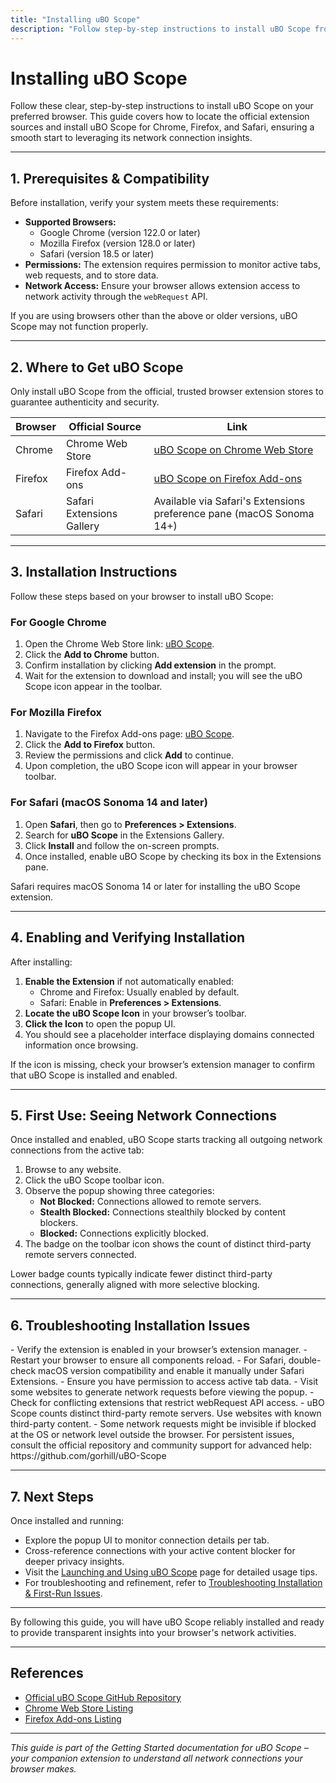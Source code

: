 ```yaml
---
title: "Installing uBO Scope"
description: "Follow step-by-step instructions to install uBO Scope from the Chrome Web Store, Firefox Add-ons, or Safari. This guide helps you find the official sources and walks you through extension installation and enabling."
---
```


# Installing uBO Scope

Follow these clear, step-by-step instructions to install uBO Scope on your preferred browser. This guide covers how to locate the official extension sources and install uBO Scope for Chrome, Firefox, and Safari, ensuring a smooth start to leveraging its network connection insights.

---

## 1. Prerequisites & Compatibility

Before installation, verify your system meets these requirements:

- **Supported Browsers:**
  - Google Chrome (version 122.0 or later)
  - Mozilla Firefox (version 128.0 or later)
  - Safari (version 18.5 or later)
- **Permissions:** The extension requires permission to monitor active tabs, web requests, and to store data.
- **Network Access:** Ensure your browser allows extension access to network activity through the `webRequest` API.

<Tip>
If you are using browsers other than the above or older versions, uBO Scope may not function properly.
</Tip>

---

## 2. Where to Get uBO Scope

Only install uBO Scope from the official, trusted browser extension stores to guarantee authenticity and security.

| Browser | Official Source | Link |
|---------|-----------------|------|
| Chrome  | Chrome Web Store | [uBO Scope on Chrome Web Store](https://chromewebstore.google.com/detail/ubo-scope/bbdpgcaljkaaigfcomhidmneffjjjfgp) |
| Firefox | Firefox Add-ons | [uBO Scope on Firefox Add-ons](https://addons.mozilla.org/firefox/addon/ubo-scope/) |
| Safari  | Safari Extensions Gallery | Available via Safari's Extensions preference pane (macOS Sonoma 14+) |

---

## 3. Installation Instructions

Follow these steps based on your browser to install uBO Scope:

### For Google Chrome

1. Open the Chrome Web Store link: [uBO Scope](https://chromewebstore.google.com/detail/ubo-scope/bbdpgcaljkaaigfcomhidmneffjjjfgp).
2. Click the **Add to Chrome** button.
3. Confirm installation by clicking **Add extension** in the prompt.
4. Wait for the extension to download and install; you will see the uBO Scope icon appear in the toolbar.

### For Mozilla Firefox

1. Navigate to the Firefox Add-ons page: [uBO Scope](https://addons.mozilla.org/firefox/addon/ubo-scope/).
2. Click the **Add to Firefox** button.
3. Review the permissions and click **Add** to continue.
4. Upon completion, the uBO Scope icon will appear in your browser toolbar.

### For Safari (macOS Sonoma 14 and later)

1. Open **Safari**, then go to **Preferences > Extensions**.
2. Search for **uBO Scope** in the Extensions Gallery.
3. Click **Install** and follow the on-screen prompts.
4. Once installed, enable uBO Scope by checking its box in the Extensions pane.

<Warning>
Safari requires macOS Sonoma 14 or later for installing the uBO Scope extension.
</Warning>

---

## 4. Enabling and Verifying Installation

After installing:

1. **Enable the Extension** if not automatically enabled:
   - Chrome and Firefox: Usually enabled by default.
   - Safari: Enable in **Preferences > Extensions**.
2. **Locate the uBO Scope Icon** in your browser’s toolbar.
3. **Click the Icon** to open the popup UI.
4. You should see a placeholder interface displaying domains connected information once browsing.

<Tip>
If the icon is missing, check your browser’s extension manager to confirm that uBO Scope is installed and enabled.
</Tip>

---

## 5. First Use: Seeing Network Connections

Once installed and enabled, uBO Scope starts tracking all outgoing network connections from the active tab:

1. Browse to any website.
2. Click the uBO Scope toolbar icon.
3. Observe the popup showing three categories:
   - **Not Blocked:** Connections allowed to remote servers.
   - **Stealth Blocked:** Connections stealthily blocked by content blockers.
   - **Blocked:** Connections explicitly blocked.
4. The badge on the toolbar icon shows the count of distinct third-party remote servers connected.

<Info>
Lower badge counts typically indicate fewer distinct third-party connections, generally aligned with more selective blocking.
</Info>

---

## 6. Troubleshooting Installation Issues

<AccordionGroup title="Common Installation Issues and Solutions">
<Accordion title="uBO Scope icon does not appear after installation">
- Verify the extension is enabled in your browser’s extension manager.
- Restart your browser to ensure all components reload.
- For Safari, double-check macOS version compatibility and enable it manually under Safari Extensions.
</Accordion>
<Accordion title="Extension popup shows 'NO DATA' or no connections listed">
- Ensure you have permission to access active tab data.
- Visit some websites to generate network requests before viewing the popup.
- Check for conflicting extensions that restrict webRequest API access.
</Accordion>
<Accordion title="Badge count remains empty despite browsing">
- uBO Scope counts distinct third-party remote servers. Use websites with known third-party content.
- Some network requests might be invisible if blocked at the OS or network level outside the browser.
</Accordion>
</AccordionGroup>

<Note>
For persistent issues, consult the official repository and community support for advanced help: https://github.com/gorhill/uBO-Scope
</Note>

---

## 7. Next Steps

Once installed and running:

- Explore the popup UI to monitor connection details per tab.
- Cross-reference connections with your active content blocker for deeper privacy insights.
- Visit the [Launching and Using uBO Scope](/getting-started/first-run-and-configuration/launching-ubo-scope) page for detailed usage tips.
- For troubleshooting and refinement, refer to [Troubleshooting Installation & First-Run Issues](/getting-started/troubleshooting/common-installation-issues).

---

By following this guide, you will have uBO Scope reliably installed and ready to provide transparent insights into your browser's network activities.

---

## References

- [Official uBO Scope GitHub Repository](https://github.com/gorhill/uBO-Scope)
- [Chrome Web Store Listing](https://chromewebstore.google.com/detail/ubo-scope/bbdpgcaljkaaigfcomhidmneffjjjfgp)
- [Firefox Add-ons Listing](https://addons.mozilla.org/firefox/addon/ubo-scope/)

---

_This guide is part of the Getting Started documentation for uBO Scope – your companion extension to understand all network connections your browser makes._


